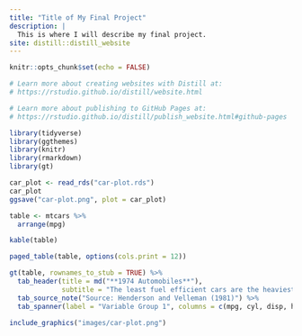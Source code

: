 ```yaml
---
title: "Title of My Final Project"
description: |
  This is where I will describe my final project.
site: distill::distill_website
---
```


```r
knitr::opts_chunk$set(echo = FALSE)

# Learn more about creating websites with Distill at:
# https://rstudio.github.io/distill/website.html

# Learn more about publishing to GitHub Pages at:
# https://rstudio.github.io/distill/publish_website.html#github-pages

library(tidyverse)
library(ggthemes)
library(knitr)
library(rmarkdown)
library(gt)
```

```r
car_plot <- read_rds("car-plot.rds")
car_plot
ggsave("car-plot.png", plot = car_plot)
```

```r
table <- mtcars %>%
  arrange(mpg)

```

```r
kable(table)
```

```r
paged_table(table, options(cols.print = 12))
```

```r
gt(table, rownames_to_stub = TRUE) %>%
  tab_header(title = md("**1974 Automobiles**"),
             subtitle = "The least fuel efficient cars are the heaviest") %>%
  tab_source_note("Source: Henderson and Velleman (1981)") %>%
  tab_spanner(label = "Variable Group 1", columns = c(mpg, cyl, disp, hp, drat))
```

```r
include_graphics("images/car-plot.png")
```

